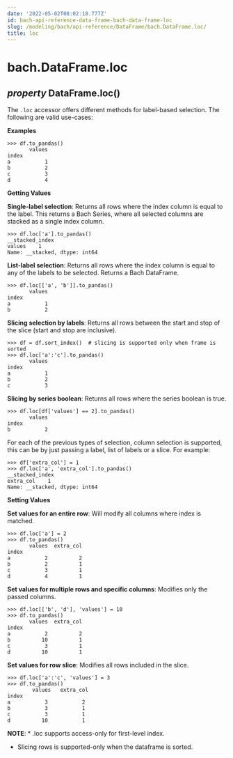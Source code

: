 ```yaml
---
date: '2022-05-02T08:02:18.777Z'
id: bach-api-reference-data-frame-bach-data-frame-loc
slug: /modeling/bach/api-reference/DataFrame/bach.DataFrame.loc/
title: loc
---
```


# bach.DataFrame.loc

<div>

<h2 class="signature-class"><span class="type-annotation"><em>property</em></span> <span class="additional-name">DataFrame.</span><span class="name">loc(</span>)</h2>


<div class="content">

The `.loc` accessor offers different methods for label-based selection. The following are
valid use-cases:

**Examples**

```pycon3
>>> df.to_pandas()
       values
index
a           1
b           2
c           3
d           4
```

**Getting Values**

**Single-label selection**: Returns all rows where the index column is equal to the label.
This returns a Bach Series, where all selected columns are stacked as a single index column.

```pycon3
>>> df.loc['a'].to_pandas()
__stacked_index
values    1
Name: __stacked, dtype: int64
```

**List-label selection**: Returns all rows where the index column is equal to any of
the labels to be selected. Returns a Bach DataFrame.

```pycon3
>>> df.loc[['a', 'b']].to_pandas()
       values
index
a           1
b           2
```

**Slicing selection by labels**: Returns all rows between the start and stop of the slice
(start and stop are inclusive).

```pycon3
>>> df = df.sort_index()  # slicing is supported only when frame is sorted
>>> df.loc['a':'c'].to_pandas()
       values
index
a           1
b           2
c           3
```

**Slicing by series boolean**: Returns all rows where the series boolean
is true.

```pycon3
>>> df.loc[df['values'] == 2].to_pandas()
       values
index
b           2
```

For each of the previous types of selection, column selection is supported,
this can be by just passing a label, list of labels or a slice. For example:

```pycon3
>>> df['extra_col'] = 1
>>> df.loc['a', 'extra_col'].to_pandas()
__stacked_index
extra_col    1
Name: __stacked, dtype: int64
```

**Setting Values**

**Set values for an entire row**: Will modify all columns where index is matched.

```pycon3
>>> df.loc['a'] = 2
>>> df.to_pandas()
       values  extra_col
index
a           2          2
b           2          1
c           3          1
d           4          1
```

**Set values for multiple rows and specific columns**: Modifies only the passed columns.

```pycon3
>>> df.loc[['b', 'd'], 'values'] = 10
>>> df.to_pandas()
       values  extra_col
index
a           2          2
b          10          1
c           3          1
d          10          1
```

**Set values for row slice**: Modifies all rows included in the slice.

```pycon3
>>> df.loc['a':'c', 'values'] = 3
>>> df.to_pandas()
        values   extra_col
index
a           3           2
b           3           1
c           3           1
d          10           1
```

**NOTE**: * .loc supports access-only for first-level index.

* Slicing rows is supported-only when the dataframe is sorted.


</div>

</div>
